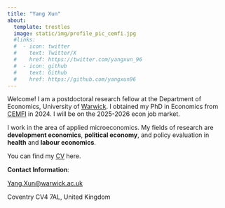```yaml
---
title: "Yang Xun"
about: 
  template: trestles
  image: static/img/profile_pic_cemfi.jpg
  #links:
  #  - icon: twitter
  #    text: Twitter/X
  #    href: https://twitter.com/yangxun_96
  #  - icon: github
  #    text: Github
  #    href: https://github.com/yangxun96
---
```


Welcome! I am a postdoctoral research fellow at the Department of Economics, University of [Warwick](https://warwick.ac.uk/fac/soc/economics/). I obtained my PhD in Economics from [CEMFI](https://www.cemfi.es/index.asp) in 2024. I will be on the 2025-2026 econ job market.

I work in the area of applied microeconomics. My fields of research are **development economics**, **political economy**, and policy evaluation in **health** and **labour economics**.

You can find my [CV](https://yangxun96.github.io/cv/CV_YangXun.pdf) here.


**Contact Information**: 

<Yang.Xun@warwick.ac.uk>

Coventry CV4 7AL, United Kingdom

